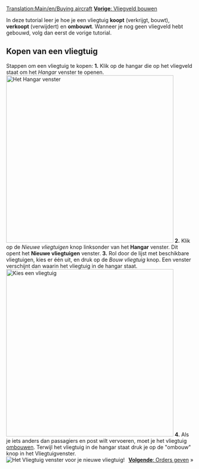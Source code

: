 [[Translation:Main/en/Buying aircraft]]{{nl/Tutorial}}
[[Main/nl/Bouw vliegveld|'''Vorige''': Vliegveld bouwen]]

In deze tutorial leer je hoe je een vliegtuig '''koopt''' (verkrijgt, bouwt), '''verkoopt''' (verwijdert) en '''ombouwt'''.
Wanneer je nog geen vliegveld hebt gebouwd, volg dan eerst de vorige tutorial.

== Kopen van een vliegtuig ==
Stappen om een vliegtuig te kopen:
'''1.''' Klik op de hangar die op het vliegveld staat om het ''Hangar'' venster te openen.<br/>[[File:en/vliegtuigkopen 1.png|none|thumb|450px|Het Hangar venster]]
'''2.''' Klik op de ''Nieuwe vliegtuigen'' knop linksonder van het '''Hangar''' venster. Dit opent het '''Nieuwe vliegtuigen''' venster.
'''3.''' Rol door de lijst met beschikbare vliegtuigen, kies er één uit, en druk op de ''Bouw vliegtuig'' knop.  Een venster verschijnt dan waarin het vliegtuig in de hangar staat.<br/>[[File:en/Vliegtuigkopen 2.png|none|thumb|450px|Kies een vliegtuig]]
'''4.''' Als je iets anders dan passagiers en post wilt vervoeren, moet je het vliegtuig [[Main/nl/Voertuig aanpassen|ombouwen]].  Terwijl het vliegtuig in de hangar staat druk je op de "ombouw" knop in het Vliegtuigvenster.<br/>[[File:en/Vliegtuigkopen 3.png|none|frame|Het ''Vliegtuig'' venster voor je nieuwe vliegtuig!]]
<span style="float: right">[[Main/nl/Orders uitdelen aan voertuigen|'''Volgende''': Orders geven]] &raquo;</span>